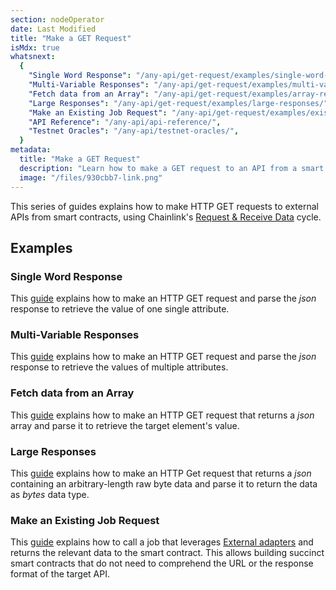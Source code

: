 ```yaml
---
section: nodeOperator
date: Last Modified
title: "Make a GET Request"
isMdx: true
whatsnext:
  {
    "Single Word Response": "/any-api/get-request/examples/single-word-response/",
    "Multi-Variable Responses": "/any-api/get-request/examples/multi-variable-responses/",
    "Fetch data from an Array": "/any-api/get-request/examples/array-response/",
    "Large Responses": "/any-api/get-request/examples/large-responses/",
    "Make an Existing Job Request": "/any-api/get-request/examples/existing-job-request/",
    "API Reference": "/any-api/api-reference/",
    "Testnet Oracles": "/any-api/testnet-oracles/",
  }
metadata:
  title: "Make a GET Request"
  description: "Learn how to make a GET request to an API from a smart contract, using Chainlink."
  image: "/files/930cbb7-link.png"
---
```



<AnyApiCallout callout="usefunctions" />

This series of guides explains how to make HTTP GET requests to external APIs from smart contracts, using Chainlink's [Request & Receive Data](/any-api/introduction) cycle.

<AnyApiCallout callout="common" />

## Examples

### Single Word Response

This [guide](/any-api/get-request/examples/single-word-response) explains how to make an HTTP GET request and parse the _json_ response to retrieve the value of one single attribute.

### Multi-Variable Responses

This [guide](/any-api/get-request/examples/multi-variable-responses) explains how to make an HTTP GET request and parse the _json_ response to retrieve the values of multiple attributes.

### Fetch data from an Array

This [guide](/any-api/get-request/examples/array-response) explains how to make an HTTP GET request that returns a _json_ array and parse it to retrieve the target element's value.

### Large Responses

This [guide](/any-api/get-request/examples/large-responses) explains how to make an HTTP Get request that returns a _json_ containing an arbitrary-length raw byte data and parse it to return the data as _bytes_ data type.

### Make an Existing Job Request

This [guide](/any-api/get-request/examples/existing-job-request) explains how to call a job that leverages [External adapters](/chainlink-nodes/external-adapters/external-adapters/) and returns the relevant data to the smart contract. This allows building succinct smart contracts that do not need to comprehend the URL or the response format of the target API.
